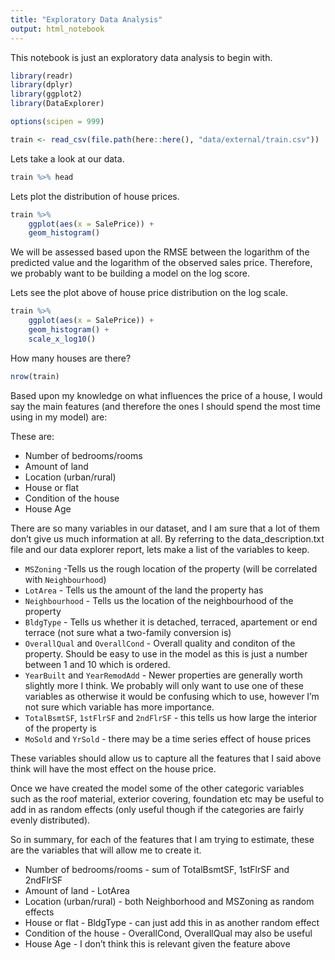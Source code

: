 ```yaml
---
title: "Exploratory Data Analysis"
output: html_notebook
---
```


This notebook is just an exploratory data analysis to begin with.

```r
library(readr)
library(dplyr)
library(ggplot2)
library(DataExplorer)

options(scipen = 999)

train <- read_csv(file.path(here::here(), "data/external/train.csv"))
```

Lets take a look at our data.

```r
train %>% head
```

Lets plot the distribution of house prices.

```r
train %>%
    ggplot(aes(x = SalePrice)) +
    geom_histogram()
```

We will be assessed based upon the RMSE between the logarithm of the predicted value and the logarithm of the observed sales price. Therefore, we probably want to be building a model on the log score.

Lets see the plot above of house price distribution on the log scale.

```r
train %>%
    ggplot(aes(x = SalePrice)) +
    geom_histogram() +
    scale_x_log10()
```

How many houses are there?

```r
nrow(train)
```

Based upon my knowledge on what influences the price of a house, I would say the main features (and therefore the ones I should spend the most time using in my model) are:

These are:

* Number of bedrooms/rooms
* Amount of land
* Location (urban/rural)
* House or flat
* Condition of the house
* House Age

There are so many variables in our dataset, and I am sure that a lot of them don't give us much information at all. By referring to the data_description.txt file and our data explorer report, lets make a list of the variables to keep.

* `MSZoning` -Tells us the rough location of the property (will be correlated with `Neighbourhood`)
* `LotArea` - Tells us the amount of the land the property has
* `Neighbourhood` - Tells us the location of the neighbourhood of the property
* `BldgType` - Tells us whether it is detached, terraced, apartement or end terrace (not sure what a two-family conversion is)
* `OverallQual` and `OverallCond` - Overall quality and conditon of the property. Should be easy to use in the model as this is just a number between 1 and 10 which is ordered.
* `YearBuilt` and `YearRemodAdd` - Newer properties are generally worth slightly more I think. We probably will only want to use one of these variables as otherwise it would be confusing which to use, however I'm not sure which variable has more importance.
* `TotalBsmtSF`, `1stFlrSF` and `2ndFlrSF` - this tells us how large the interior of the property is
* `MoSold` and `YrSold` - there may be a time series effect of house prices

These variables should allow us to capture all the features that I said above think will have the most effect on the house price.

Once we have created the model some of the other categoric variables such as the roof material, exterior covering, foundation etc may be useful to add in as random effects (only useful though if the categories are fairly evenly distributed).

So in summary, for each of the features that I am trying to estimate, these are the variables that will allow me to create it.

* Number of bedrooms/rooms - sum of TotalBsmtSF, 1stFlrSF and 2ndFlrSF
* Amount of land - LotArea
* Location (urban/rural) - both Neighborhood and MSZoning as random effects
* House or flat - BldgType - can just add this in as another random effect
* Condition of the house - OverallCond, OverallQual may also be useful
* House Age - I don't think this is relevant given the feature above

